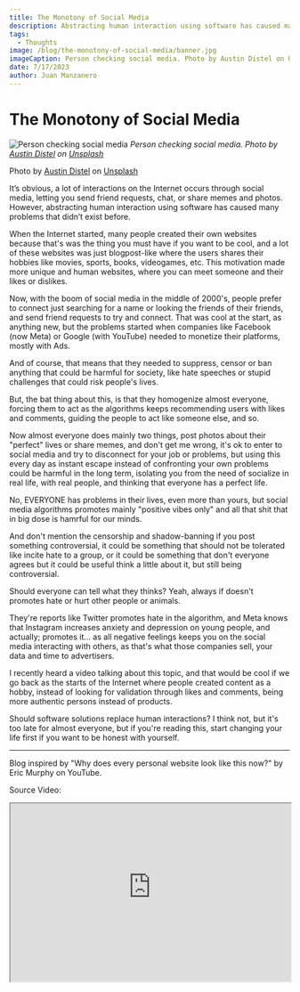 ```yaml
---
title: The Monotony of Social Media
description: Abstracting human interaction using software has caused many problems that didn’t exist before.
tags:
  - Thoughts
image: /blog/the-monotony-of-social-media/banner.jpg
imageCaption: Person checking social media. Photo by Austin Distel on Unsplash
date: 7/17/2023
author: Juan Manzanero
---
```


# The Monotony of Social Media

![Person checking social media](/blog/the-monotony-of-social-media/banner.jpg)
_Person checking social media. Photo by [Austin Distel](https://unsplash.com/@austindistel?utm_content=creditCopyText&utm_medium=referral&utm_source=unsplash) on [Unsplash](https://unsplash.com/photos/person-using-both-laptop-and-smartphone-tLZhFRLj6nY?utm_content=creditCopyText&utm_medium=referral&utm_source=unsplash)_

Photo by <a href="">Austin Distel</a> on <a href="">Unsplash</a>

It’s obvious, a lot of interactions on the Internet occurs through social media, letting you send friend requests, chat, or share memes and photos. However, abstracting human interaction using software has caused many problems that didn’t exist before.

When the Internet started, many people created their own websites because that's was the thing you must have if you want to be cool, and a lot of these websites was just blogpost-like where the users shares their hobbies like movies, sports, books, videogames, etc. This motivation made more unique and human websites, where you can meet someone and their likes or dislikes.

Now, with the boom of social media in the middle of 2000's, people prefer to connect just searching for a name or looking the friends of their friends, and send friend requests to try and connect. That was cool at the start, as anything new, but the problems started when companies like Facebook (now Meta) or Google (with YouTube) needed to monetize their platforms, mostly with Ads.

And of course, that means that they needed to suppress, censor or ban anything that could be harmful for society, like hate speeches or stupid challenges that could risk people's lives.

But, the bat thing about this, is that they homogenize almost everyone, forcing them to act as the algorithms keeps recommending users with likes and comments, guiding the people to act like someone else, and so.

Now almost everyone does mainly two things, post photos about their "perfect" lives or share memes, and don't get me wrong, it's ok to enter to social media and try to disconnect for your job or problems, but using this every day as instant escape instead of confronting your own problems could be harmful in the long term, isolating you from the need of socialize in real life, with real people, and thinking that everyone has a perfect life.

No, EVERYONE has problems in their lives, even more than yours, but social media algorithms promotes mainly "positive vibes only" and all that shit that in big dose is hamrful for our minds.

And don't mention the censorship and shadow-banning if you post something controversial, it could be something that should not be tolerated like incite hate to a group, or it could be something that don't everyone agrees but it could be useful think a little about it, but still being controversial.

Should everyone can tell what they thinks? Yeah, always if doesn't promotes hate or hurt other people or animals.

They're reports like Twitter promotes hate in the algorithm, and Meta knows that Instagram increases anxiety and depression on young people, and actually; promotes it... as all negative feelings keeps you on the social media interacting with others, as that's what those companies sell, your data and time to advertisers.

I recently heard a video talking about this topic, and that would be cool if we go back as the starts of the Internet where people created content as a hobby, instead of looking for validation through likes and comments, being more authentic persons instead of products.

Should software solutions replace human interactions? I think not, but it's too late for almost everyone, but if you're reading this, start changing your life first if you want to be honest with yourself.

---

Blog inspired by "Why does every personal website look like this now?" by Eric Murphy on YouTube.

Source Video:

<iframe
  width='100%'
  height='320'
  className='rounded-md'
  src='https://www.youtube-nocookie.com/embed/_x6SCSz7g5I'
  title='YouTube video player'
  allow='accelerometer; autoplay; clipboard-write; encrypted-media; gyroscope; picture-in-picture; web-share'
  allowFullScreen
/>

---

**Posted**: July 17, 2023

